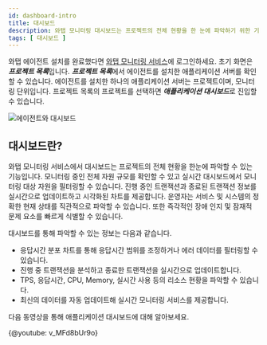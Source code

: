 ```yaml
---
id: dashboard-intro
title: 대시보드
description: 와탭 모니터링 대시보드는 프로젝트의 전체 현황을 한 눈에 파악하기 위한 기능을 제공합니다.
tags: [ 대시보드 ]
---
```


와탭 에이전트 설치를 완료했다면 [와탭 모니터링 서비스](https://service.whatap.io)에 로그인하세요. 초기 화면은 ***프로젝트 목록***입니다. ***프로젝트 목록***에서 에이전트를 설치한 애플리케이션 서버를 확인할 수 있습니다. 에이전트를 설치한 하나의 애플리케이션 서버는 프로젝트이며, 모니터링 단위입니다. 프로젝트 목록의 프로젝트를 선택하면 ***애플리케이션 대시보드***로 진입할 수 있습니다.

![에이전트와 대시보드](/img/agent-dashboard.png)

## 대시보드란?

와탭 모니터링 서비스에서 대시보드는 프로젝트의 전체 현황을 한눈에 파악할 수 있는 기능입니다. 모니터링 중인 전체 자원 규모를 확인할 수 있고 실시간 대시보드에서 모니터링 대상 자원을 필터링할 수 있습니다. 진행 중인 트랜잭션과 종료된 트랜잭션 정보를 실시간으로 업데이트하고 시각화된 차트를 제공합니다. 운영자는 서비스 및 시스템의 정확한 현재 상태를 직관적으로 파악할 수 있습니다. 또한 즉각적인 장애 인지 및 잠재적 문제 요소를 빠르게 식별할 수 있습니다.

대시보드를 통해 파악할 수 있는 정보는 다음과 같습니다.

* 응답시간 분포 차트를 통해 응답시간 범위를 조정하거나 에러 데이터를 필터링할 수 있습니다.
* 진행 중 트랜잭션을 분석하고 종료한 트랜잭션을 실시간으로 업데이트합니다.
* TPS, 응답시간, CPU, Memory, 실시간 사용 등의 리소스 현황을 파악할 수 있습니다.
* 최신의 데이터를 자동 업데이트해 실시간 모니터링 서비스를 제공합니다.

다음 동영상을 통해 애플리케이션 대시보드에 대해 알아보세요.

{@youtube: v_MFd8bUr9o}
